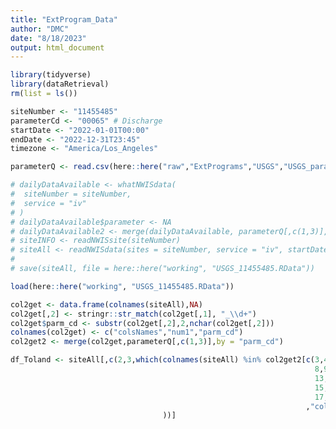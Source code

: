 ```yaml
---
title: "ExtProgram_Data"
author: "DMC"
date: "8/18/2023"
output: html_document
---
```



```r
library(tidyverse)
library(dataRetrieval)
rm(list = ls())

siteNumber <- "11455485"
parameterCd <- "00065" # Discharge
startDate <- "2022-01-01T00:00"
endDate <- "2022-12-31T23:45"
timezone <- "America/Los_Angeles"

parameterQ <- read.csv(here::here("raw","ExtPrograms","USGS","USGS_parameters.csv"))

# dailyDataAvailable <- whatNWISdata(
#  siteNumber = siteNumber,
#  service = "iv"
# )
# dailyDataAvailable$parameter <- NA
# dailyDataAvailable2 <- merge(dailyDataAvailable, parameterQ[,c(1,3)], by = "parm_cd")
# siteINFO <- readNWISsite(siteNumber)
# siteAll <- readNWISdata(sites = siteNumber, service = "iv", startDate = startDate, endDate = endDate,tz = timezone)
# 
# save(siteAll, file = here::here("working", "USGS_11455485.RData"))

load(here::here("working", "USGS_11455485.RData"))

col2get <- data.frame(colnames(siteAll),NA)
col2get[,2] <- stringr::str_match(col2get[,1], "_\\d+")
col2get$parm_cd <- substr(col2get[,2],2,nchar(col2get[,2]))
colnames(col2get) <- c("colsNames","num1","parm_cd")
col2get2 <- merge(col2get,parameterQ[,c(1,3)],by = "parm_cd")

df_Toland <- siteAll[,c(2,3,which(colnames(siteAll) %in% col2get2[c(3,4, #temperature of upper sonde and its QC status
                                                                    8,9,# SC of upper sonde and its QC status
                                                                    13,14,# fdom of upper sonde and its QC status
                                                                    15,16,# chl of upper sonde and its QC status
                                                                    17,20) # turb of upper sonde and its QC status
                                                                  ,"colsNames"] 
                                  ))] 
```

